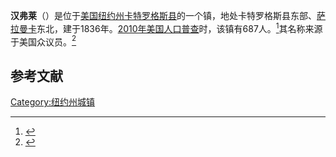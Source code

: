 {{Infobox settlement
|official_name            = 汉弗莱
|settlement_type          = 镇
|nickname                 = 
|motto                    =

<!-- Images -->
|image_skyline            = 
|imagesize                = 
|image_caption            = 
|image_flag               = 
|image_seal               =

<!-- Maps -->
|pushpin_map              = New York
|pushpin_label            = 汉弗莱
|pushpin_label_position   = <!-- the position of the pushpin label: left, right, top, bottom, none -->
|pushpin_map_caption      =
|pushpin_mapsize          =
|image_map                = 
|mapsize                  = 
|map_caption              = 
|image_map1               = 
|mapsize1                 = 
|map_caption1             =

<!-- Location -->
|coordinates_region       = US-NY
|subdivision_type         = [[国家|国家]]
|subdivision_name         = [[美国|美国]]
|subdivision_type1        = [[美国行政区划|州]]
|subdivision_name1        = [[纽约州|纽约州]]
|subdivision_type2        = [[纽约州行政区划|县]]
|subdivision_name2        = [[卡特罗格斯县_(纽约州)|卡特罗格斯县]]
|government_footnotes     = 
|government_type          =
|established_title        = 
|established_date         =

<!-- Area -->
|unit_pref                = Imperial
|area_footnotes           = 
|area_magnitude           = 
|area_total_km2           = 96.23
|area_land_km2            = 96.18
|area_water_km2           = 0.04
|area_total_sq_mi         = 
|area_land_sq_mi          = 
|area_water_sq_mi         = 

<!-- Population -->
|population_as_of         = [[2010年美国人口普查|2010]]
|population_footnotes     = 
|population_total         = 687
|population_density_km2   = 7.14
|population_density_sq_mi =

<!-- General information -->
|timezone                 = [[美国东部时间|EST]]
|utc_offset               = -5
|timezone_DST             = EDT
|utc_offset_DST           = -4
|elevation_footnotes      = 
|elevation_m              = 561
|elevation_ft             = 1841
|latd = 42 |latm = 12 |lats = 42 |latNS = N
|longd = 78 |longm = 31 |longs = 17 |longEW = W

<!-- Area/postal codes & others -->
|postal_code_type         = [[美国邮政编码|邮政编码]]
|postal_code              = 14741
|area_code                = [[美国电话区号716|716]]
|website                  = {{URL|humphreytownship.com}}
|footnotes                = 
}}
'''汉弗莱'''（{{lang-en|Humphrey}}）是位于[[美国|美国]][[纽约州|纽约州]][[卡特罗格斯县_(纽约州)|卡特罗格斯县]]的一个镇，地处卡特罗格斯县东部、[[萨拉曼卡|萨拉曼卡]]东北，建于1836年。[[2010年美国人口普查|2010年美国人口普查]]时，该镇有687人。<ref name>{{cite web|url=http://factfinder2.census.gov|publisher=[[United_States_Census_Bureau|United States Census Bureau]]|title=American FactFinder|accessdate=2020-09-12|archive-date=2013-09-11|archive-url=https://web.archive.org/web/20130911234518/http://factfinder2.census.gov/|dead-url=no}}</ref>其名称来源于美国众议员{{le|查尔斯·汉弗莱|Charles Humphrey}}。<ref>{{cite book | url=http://books.google.com/books?id=9V1IAAAAMAAJ&pg=PA163#v=onepage&q&f=false | title=The Origin of Certain Place Names in the United States | publisher=Govt. Print. Off. | author=Gannett, Henry | year=1905 | pages=163 | access-date=2016-04-17 | archive-date=2019-11-04 | archive-url=https://web.archive.org/web/20191104175640/https://books.google.com/books?id=9V1IAAAAMAAJ&pg=PA163#v=onepage&q&f=false | dead-url=no }}</ref>

== 参考文献 ==
{{reflist}}

{{NY-stub}}
[[Category:纽约州城镇|Category:纽约州城镇]]